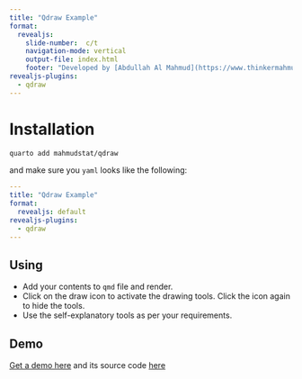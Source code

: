 ```yaml
---
title: "Qdraw Example"
format:
  revealjs:
    slide-number:  c/t
    navigation-mode: vertical
    output-file: index.html
    footer: "Developed by [Abdullah Al Mahmud](https://www.thinkermahmud.com)"
revealjs-plugins:
  - qdraw
---
```


# Installation

``` bash
quarto add mahmudstat/qdraw
```

and make sure you `yaml` looks like the following:

``` yaml
---
title: "Qdraw Example"
format:
  revealjs: default
revealjs-plugins:
  - qdraw
---
```

## Using

- Add your contents to `qmd` file and render.
- Click on the draw icon <i class="fas fa-pen-nib"></i> to activate the drawing tools. Click the icon again to hide the tools.
- Use the self-explanatory tools as per your requirements.

## Demo

[Get a demo here](https://www.thinkermahmud.com/qdraw) and its source code [here](https://github.com/mahmudstat/qdraw/blob/main/example.qmd)
